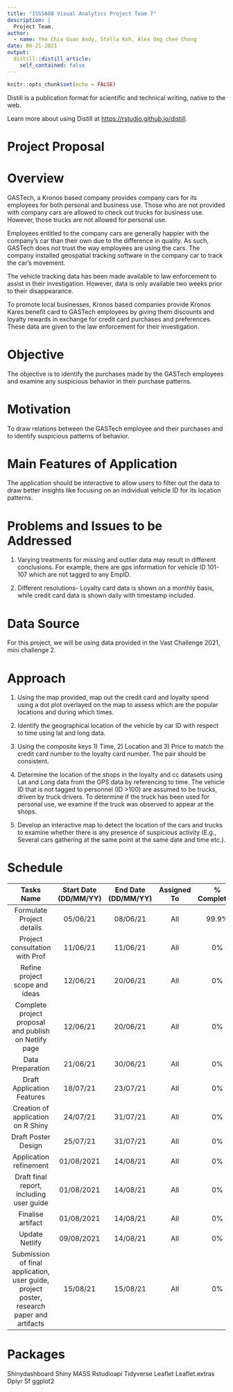 ```yaml
---
title: "ISSS608 Visual Analytics Project Team 7"
description: |
  Project Team.
author:
  - name: Yeo Chia Guan Andy, Stella Koh, Alex Ong chee Chong
date: 06-21-2021
output:
  distill::distill_article:
    self_contained: false
---
```



```r
knitr::opts_chunk$set(echo = FALSE)
```

Distill is a publication format for scientific and technical writing, native to the web.

Learn more about using Distill at <https://rstudio.github.io/distill>.




# Project Proposal 


# Overview 

GASTech, a Kronos based company provides company cars for its employees for both personal and business use. Those who are not provided with company cars are allowed to check out trucks for business use. However, those trucks are not allowed for personal use. 

Employees entitled to the company cars are generally happier with the company’s car than their own due to the difference in quality. As such, GASTech does not trust the way employees are using the cars. The company installed geospatial tracking software in the company car to track the car’s movement. 

The vehicle tracking data has been made available to law enforcement to assist in their investigation. However, data is only available two weeks prior to their disappearance.  

To promote local businesses, Kronos based companies provide Kronos Kares benefit card to GASTech employees by giving them discounts and loyalty rewards in exchange for credit card purchases and preferences. These data are given to the law enforcement for their investigation. 

 
# Objective 

The objective is to identify the purchases made by the GASTech employees and examine any suspicious behavior in their purchase patterns. 


# Motivation 
To draw relations between the GASTech employee and their purchases and to identify suspicious patterns of behavior. 


# Main Features of Application 
The application should be interactive to allow users to filter out the data to draw better insights like focusing on an individual vehicle ID for its location patterns.  


# Problems and Issues to be Addressed 
1) Varying treatments for missing and outlier data may result in different conclusions. For example, there are gps information for vehicle ID 101-107 which are not tagged to any EmpID. 

2) Different resolutions- Loyalty card data is shown on a monthly basis, while credit card data is shown daily with timestamp included.  

 
# Data Source 
For this project, we will be using data provided in the Vast Challenge 2021, mini challenge 2. 


# Approach 
1) Using the map provided, map out the credit card and loyalty spend using a dot plot overlayed on the map to assess which are the popular locations and during which times. 

2) Identify the geographical location of the vehicle by car ID with respect to time using lat and long data. 

3) Using the composite keys 1) Time, 2) Location and 3) Price to match the credit card number to the loyalty card number. The pair should be consistent. 

4) Determine the location of the shops in the loyalty and cc datasets using Lat and Long data from the GPS data by referencing to time. The vehicle ID that is not tagged to personnel (ID >100) are assumed to be trucks, driven by truck drivers. To determine if the truck has been used for personal use, we examine if the truck was observed to appear at the shops.  

5) Develop an interactive map to detect the location of the cars and trucks to examine whether there is any presence of suspicious activity (E.g., Several cars gathering at the same point at the same date and time etc.).  

 

# Schedule 
Tasks Name | Start Date (DD/MM/YY) | End Date (DD/MM/YY) | Assigned To | % Completion 
 :----:|:------:|:--------:|:-----:|:-----:|
Formulate Project details | 05/06/21 | 08/06/21 | All | 99.9% 
Project consultation with Prof | 11/06/21 | 11/06/21 | All | 0%
Refine project scope and ideas | 12/06/21 | 20/06/21 | All | 0% 
Complete project proposal and publish on Netlify page | 12/06/21 | 20/06/21 | All | 0% 
Data Preparation | 21/06/21 | 30/06/21 |All | 0% 
Draft Application Features | 18/07/21 | 23/07/21 | All | 0%
Creation of application on R Shiny | 24/07/21 | 31/07/21 | All | 0% 
Draft Poster Design | 25/07/21 | 31/07/21 | All | 0%
Application refinement | 01/08/2021 | 14/08/21 | All | 0% 
Draft final report, including user guide | 01/08/2021 | 14/08/21 | All | 0% 
Finalise artifact | 01/08/2021 | 14/08/21 | All | 0% 
Update Netlify | 09/08/2021 | 14/08/21 | All | 0% 
Submission of final application, user guide, project poster, research paper and artifacts | 15/08/21 | 15/08/21 | All | 0% 

 

# Packages 
Shinydashboard 
Shiny 
MASS 
Rstudioapi 
Tidyverse 
Leaflet 
Leaflet.extras 
Dplyr 
Sf
ggplot2 
